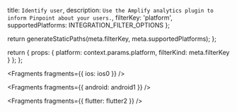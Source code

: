   title: `Identify user`,
  description: `Use the Amplify analytics plugin to inform Pinpoint about your users.`,
  filterKey: 'platform',
  supportedPlatforms: INTEGRATION_FILTER_OPTIONS
};



  return generateStaticPaths(meta.filterKey, meta.supportedPlatforms);
};

  return {
    props: {
      platform: context.params.platform,
      filterKind: meta.filterKey
    }
  };
};

<!-- TODO Find out how to identify a user with JS and RN -->


<Fragments fragments={{ ios: ios0 }} />


<Fragments fragments={{ android: android1 }} />


<Fragments fragments={{ flutter: flutter2 }} />
